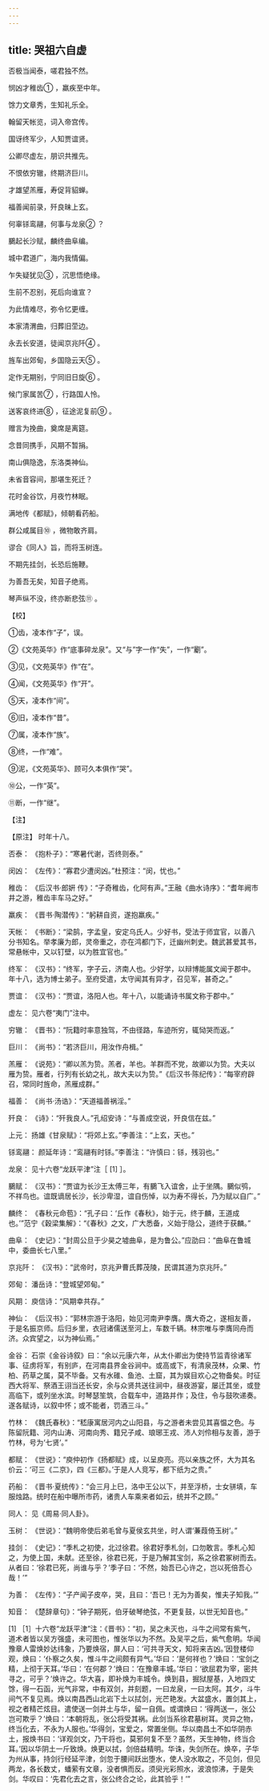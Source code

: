 ```yaml
---
---
---
```

title: 哭祖六自虚
---




否极当闻泰，嗟君独不然。

悯凶才稚齿① ，羸疾至中年。

馀力文章秀，生知礼乐全。

翰留天帐览，词入帝宫传。

国讶终军少，人知贾谊贤。

公卿尽虚左，朋识共推先。

不恨依穷辙，终期济巨川。

才雄望羔雁，寿促背貂蝉。

福善闻前录，歼良昧上玄。

何辜铩鸾翮，何事与龙泉② ？

鵩起长沙赋，麟终曲阜编。

城中君道广，海内我情偏。

乍失疑犹见③ ，沉思悟绝缘。

生前不忍别，死后向谁宣？

为此情难尽，弥令忆更缠。

本家清渭曲，归葬旧茔边。

永去长安道，徒闻京兆阡④ 。

旌车出郊甸，乡国隐云天⑤ 。

定作无期别，宁同旧日旋⑥ 。

候门家属苦⑦ ，行路国人怜。

送客哀终进⑧ ，征途泥复前⑨ 。

赠言为挽曲，奠席是离筵。

念昔同携手，风期不暂捐。

南山俱隐逸，东洛类神仙。

未省音容间，那堪生死迁？

花时金谷饮，月夜竹林眠。

满地传《都赋》，倾朝看药船。

群公咸属目⑩ ，微物敢齐肩。

谬合《同人》旨，而将玉树连。

不期先挂剑，长恐后施鞭。

为善吾无矣，知音子绝焉。

琴声纵不没，终亦断悲弦⑪ 。

【校】

①齿，凌本作“子”，误。

②《文苑英华》作“底事碎龙泉”。又“与”字一作“失”，一作“劚”。

③见，《文苑英华》作“在”。

④闻，《文苑英华》作“开”。

⑤天，凌本作“间”。

⑥旧，凌本作“昔”。

⑦属，凌本作“族”。

⑧终，一作“难”。

⑨泥，《文苑英华》、顾可久本俱作“哭”。

⑩公，一作“英”。

⑪断，一作“继”。

【注】

【原注】 时年十八。

否泰： 《抱朴子》：“寒暑代谢，否终则泰。”

闵凶： 《左传》：“寡君少遭闵凶。”杜预注：“闵，忧也。”

稚齿： 《后汉书·郎姸 传》：“子奇稚齿，化阿有声。”王融《曲水诗序》：“耆年阙市井之游，稚齿丰车马之好。”

羸疾： 《晋书·陶潜传》：“躬耕自资，遂抱羸疾。”

天帐： 《书断》：“梁鹄，字孟皇，安定乌氏人。少好书，受法于师宜官，以善八分书知名。举孝廉为郎，灵帝重之，亦在鸿都门下，迁幽州刺史。魏武甚爱其书，常悬帐中，又以钉壁，以为胜宜官也。”

终军： 《汉书》：“终军，字子云，济南人也。少好学，以辩博能属文闻于郡中。年十八，选为博士弟子。至府受遣，太守闻其有异才，召见军，甚奇之。”

贾谊： 《汉书》：“贾谊，洛阳人也。年十八，以能诵诗书属文称于郡中。”

虚左： 见六卷“夷门”注中。

穷辙： 《晋书》：“阮籍时率意独驾，不由径路，车迹所穷，辄恸哭而返。”

巨川： 《尚书》：“若济巨川，用汝作舟楫。”

羔雁： 《说苑》：“卿以羔为贽。羔者，羊也。羊群而不党，故卿以为贽。大夫以雁为贽。雁者，行列有长幼之礼，故大夫以为贽。”《后汉书·陈纪传》：“每宰府辟召，常同时旌命，羔雁成群。”

福善： 《尚书·汤诰》：“天道福善祸淫。”

歼良： 《诗》：“歼我良人。”孔绍安诗：“与善成空说，歼良信在兹。”

上元： 扬雄《甘泉赋》：“将郊上玄。”李善注：“上玄，天也。”

铩鸾翮： 颜延年诗：“鸾翮有时铩。”李善注：“许慎曰：铩，残羽也。”

龙泉： 见十六卷“龙跃平津”注［ [1] ］。

鵩赋： 《汉书》：“贾谊为长沙王太傅三年，有鵩飞入谊舍，止于坐隅。鵩似鸮，不祥鸟也。谊既谪居长沙，长沙卑湿，谊自伤悼，以为寿不得长，乃为赋以自广。”

麟终： 《春秋元命苞》：“孔子曰：‘丘作《春秋》，始于元，终于麟，王道成也。’”范宁《穀梁集解》：“《春秋》之文，广大悉备，义始于隐公，道终于获麟。”

曲阜： 《史记》：“封周公旦于少昊之墟曲阜，是为鲁公。”应劭曰：“曲阜在鲁城中，委曲长七八里。”

京兆阡： 《汉书》：“武帝时，京兆尹曹氏葬茂陵，民谓其道为京兆阡。”

郊甸： 潘岳诗：“登城望郊甸。”

风期： 庾信诗：“风期幸共存。”

神仙： 《后汉书》：“郭林宗游于洛阳，始见河南尹李膺。膺大奇之，遂相友善，于是名振京师。后归乡里，衣冠诸儒送至河上，车数千辆。林宗唯与李膺同舟而济。众宾望之，以为神仙焉。”

金谷： 石崇《金谷诗叙》曰：“余以元康六年，从太仆卿出为使持节监青徐诸军事、征虏将军，有别庐，在河南县界金谷涧中。或高或下，有清泉茂林，众果、竹柏、药草之属，莫不毕备。又有水碓、鱼池、土窟，其为娱目欢心之物备矣。时征西大将军、祭酒王诩当还长安，余与众贤共送往涧中，昼夜游宴，屡迁其坐，或登高临下，或列坐水滨。时琴瑟笙筑，合载车中，道路并作；及住，令与鼓吹递奏。遂各赋诗，以叙中怀；或不能者，罚酒三斗。”

竹林： 《魏氏春秋》：“嵇康寓居河内之山阳县，与之游者未尝见其喜愠之色。与陈留阮籍、河内山涛、河南向秀、籍兄子咸、琅琊王戎、沛人刘伶相与友善，游于竹林，号为‘七贤’。”

都赋： 《世说》：“庾仲初作《扬都赋》成，以呈庾亮。亮以亲族之怀，大为其名价云：‘可三《二京》，四《三都》。’于是人人竞写，都下纸为之贵。”

药船： 《晋书·夏统传》：“会三月上巳，洛中王公以下，并至浮桥，士女骈填，车服烛路。统时在船中曝所市药，诸贵人车乘来者如云，统并不之顾。”

同人： 见《周易·同人卦》。

玉树： 《世说》：“魏明帝使后弟毛曾与夏侯玄共坐，时人谓‘蒹葭倚玉树’。”

挂剑： 《史记》：“季札之初使，北过徐君。徐君好季札剑，口勿敢言。季札心知之，为使上国，未献。还至徐，徐君已死，于是乃解其宝剑，系之徐君冢树而去。从者曰：‘徐君已死，尚谁与乎？’季子曰：‘不然，始吾已心许之，岂以死倍吾心哉！’”

为善： 《左传》：“子产闻子皮卒，哭，且曰：‘吾已！无为为善矣，惟夫子知我。’”

知音： 《楚辞章句》：“钟子期死，伯牙破琴绝弦，不更复鼓，以世无知音也。”

[1] ［1］十六卷“龙跃平津”注：《晋书》：“初，吴之未灭也，斗牛之间常有紫气，道术者皆以吴方强盛，未可图也，惟张华以为不然。及吴平之后，紫气愈明。华闻豫章人雷焕妙达纬象，乃要焕宿，屏人曰：‘可共寻天文，知将来吉凶。’因登楼仰观，焕曰：‘仆察之久矣，惟斗牛之间颇有异气。’华曰：‘是何祥也？’焕曰：‘宝剑之精，上彻于天耳。’华曰：‘在何郡？’焕曰：‘在豫章丰城。’华曰：‘欲屈君为宰，密共寻之，可乎？’焕许之。华大喜，即补焕为丰城令。焕到县，掘狱屋基，入地四丈馀，得一石函，光气非常，中有双剑，并刻题，一曰龙泉，一曰太阿。其夕，斗牛间气不复见焉。焕以南昌西山北岩下土以拭剑，光芒艳发。大盆盛水，置剑其上，视之者精芒炫目。遣使送一剑并土与华，留一自佩。或谓焕曰：‘得两送一，张公岂可欺乎？’焕曰：‘本朝将乱，张公将受其祸。此剑当系徐君墓树耳。灵异之物，终当化去，不永为人服也。’华得剑，宝爱之，常置坐侧。华以南昌土不如华阴赤土，报焕书曰：‘详观剑文，乃干将也，莫邪何复不至？虽然，天生神物，终当合耳。’因以华阴土一斤致焕。焕更以拭，剑倍益精明。华诛，失剑所在。焕卒，子华为州从事，持剑行经延平津，剑忽于腰间跃出堕水，使人没水取之，不见剑，但见两龙，各长数丈，蟠萦有文章，没者惧而反。须臾光彩照水，波浪惊沸，于是失剑。华叹曰：‘先君化去之言，张公终合之论，此其验乎！’”